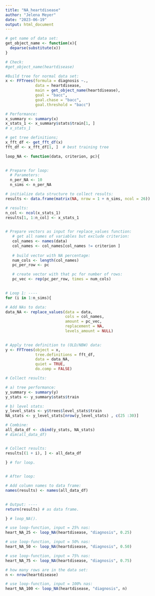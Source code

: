 ```yaml
---
title: "NA_heartdisease"
author: "Jelena Meyer"
date: "2023-06-19"
output: html_document
---
```


```r

# get name of data set:
get_object_name <- function(x){
  deparse(substitute(x))
}

# Check:
#get_object_name(heartdisease)
```


```r

#Build tree for normal data set:
x <- FFTrees(formula = diagnosis ~.,
             data = heartdisease,
             main = get_object_name(heartdisease),
             goal = "bacc",
             goal.chase = "bacc",
             goal.threshold = "bacc")

# Performance:
x_summary <- summary(x)
x_stats_1 <- x_summary$stats$train[1, ]
# x_stats_1

# get tree definitions;
x_fft_df <- get_fft_df(x)
fft_df <- x_fft_df[1, ]  # best training tree
```


```r

loop_NA <- function(data, criterion, pc){

  
# Prepare for loop:
  # Parameters:
  n_per_NA <- 10
  n_sims <- n_per_NA

# initialize data structure to collect results:
results <- data.frame(matrix(NA, nrow = 1 + n_sims, ncol = 26))

# results:
n_col <- ncol(x_stats_1)
results[1, 1:n_col] <- x_stats_1

  
# Prepare vectors as input for replace_values function:  
   # get all names of variables but exclude criterion: 
   col_names <- names(data)
   col_names <- col_names[col_names != criterion ]
  
   # build vector with NA percentage: 
   num_cols <- length(col_names)
   pc_per_row <- pc

   # create vector with that pc for number of rows:
   pc_vec <- rep(pc_per_row, times = num_cols)

  
# Loop 1: ---- 
for (i in 1:n_sims){

# Add NAs to data:
data_NA <- replace_values(data = data, 
                          cols = col_names, 
                          amount = pc_vec, 
                          replacement = NA, 
                          levels_amount = NULL)

  
# Apply tree definition to (OLD/NBW) data:
y <- FFTrees(object = x,
             tree.definitions = fft_df,
             data = data_NA, 
             quiet = TRUE, 
             do.comp = FALSE)

# Collect results:

# a) tree performance: 
y_summary <- summary(y)
y_stats <- y_summary$stats$train

# b) level stats:
y_level_stats <- y$trees$level_stats$train
NA_stats <- y_level_stats[nrow(y_level_stats) , c(25 :30)]

# Combine:
all_data_df <- cbind(y_stats, NA_stats)
# dim(all_data_df)


# Collect results:
results[(1 + i), ] <- all_data_df

} # for loop. 

  
# After loop:

# Add column names to data frame:
names(results) <- names(all_data_df)

       
# Output: ----
return(results) # as data frame.

} # loop_NA().
```


```r
# use loop-function, input = 25% nas:
heart_NA_25 <- loop_NA(heartdisease, "diagnosis", 0.25)
```





```r
# use loop-function, input = 50% nas:
heart_NA_50 <- loop_NA(heartdisease, "diagnosis", 0.50)
```




```r
# use loop-function, input = 75% nas:
heart_NA_75 <- loop_NA(heartdisease, "diagnosis", 0.75)
```



```r
# how many rows are in the data set:
n <- nrow(heartdisease)

# use loop-function, input = 100% nas:
heart_NA_100 <- loop_NA(heartdisease, "diagnosis", n)
```



